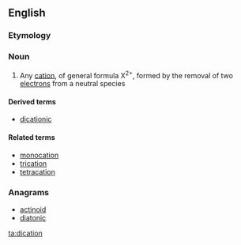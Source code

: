==English==

===Etymology===

{{prefix|di|cation}}

===Noun===
{{wikipedia}}
{{en-noun}}

# {{chemistry}} Any [[cation]], of general formula X<sup>2+</sup>, formed by the removal of two [[electron]]s from a neutral species

====Derived terms====
* [[dicationic]]

====Related terms====
* [[monocation]]
* [[trication]]
* [[tetracation]]

===Anagrams===
* [[actinoid#English|actinoid]]
* [[diatonic#English|diatonic]]

[[ta:dication]]